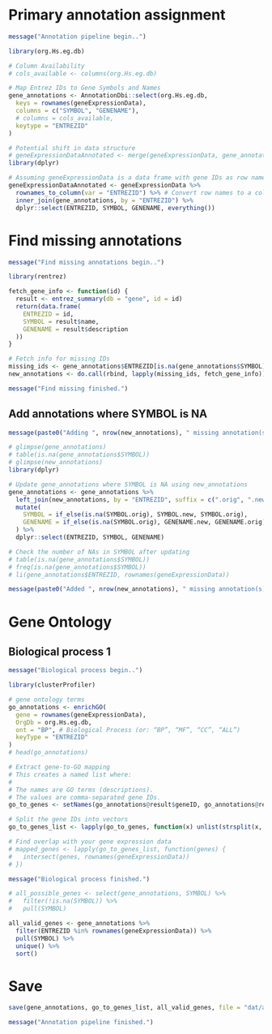 
# Primary annotation assignment

```r
message("Annotation pipeline begin..")

library(org.Hs.eg.db)

# Column Availability
# cols_available <- columns(org.Hs.eg.db)

# Map Entrez IDs to Gene Symbols and Names
gene_annotations <- AnnotationDbi::select(org.Hs.eg.db,
  keys = rownames(geneExpressionData),
  columns = c("SYMBOL", "GENENAME"),
  # columns = cols_available,
  keytype = "ENTREZID"
)

# Potential shift in data structure
# geneExpressionDataAnnotated <- merge(geneExpressionData, gene_annotations, by.x = "row.names", by.y = "ENTREZID", all.x = TRUE)
library(dplyr)

# Assuming geneExpressionData is a data frame with gene IDs as row names
geneExpressionDataAnnotated <- geneExpressionData %>%
  rownames_to_column(var = "ENTREZID") %>% # Convert row names to a column
  inner_join(gene_annotations, by = "ENTREZID") %>%
  dplyr::select(ENTREZID, SYMBOL, GENENAME, everything())
```


# Find missing annotations

```r
message("Find missing annotations begin..")

library(rentrez)

fetch_gene_info <- function(id) {
  result <- entrez_summary(db = "gene", id = id)
  return(data.frame(
    ENTREZID = id,
    SYMBOL = result$name,
    GENENAME = result$description
  ))
}

# Fetch info for missing IDs
missing_ids <- gene_annotations$ENTREZID[is.na(gene_annotations$SYMBOL)]
new_annotations <- do.call(rbind, lapply(missing_ids, fetch_gene_info))

message("Find missing finished.")
```

## Add annotations where SYMBOL is NA


```r
message(paste0("Adding ", nrow(new_annotations), " missing annotation(s).."))

# glimpse(gene_annotations)
# table(is.na(gene_annotations$SYMBOL))
# glimpse(new_annotations)
library(dplyr)

# Update gene_annotations where SYMBOL is NA using new_annotations
gene_annotations <- gene_annotations %>%
  left_join(new_annotations, by = "ENTREZID", suffix = c(".orig", ".new")) %>%
  mutate(
    SYMBOL = if_else(is.na(SYMBOL.orig), SYMBOL.new, SYMBOL.orig),
    GENENAME = if_else(is.na(SYMBOL.orig), GENENAME.new, GENENAME.orig)
  ) %>%
  dplyr::select(ENTREZID, SYMBOL, GENENAME)

# Check the number of NAs in SYMBOL after updating
# table(is.na(gene_annotations$SYMBOL))
# freq(is.na(gene_annotations$SYMBOL))
# li(gene_annotations$ENTREZID, rownames(geneExpressionData))

message(paste0("Added ", nrow(new_annotations), " missing annotation(s)."))
```



# Gene Ontology
## Biological process 1

```r
message("Biological process begin..")

library(clusterProfiler)

# gene ontology terms
go_annotations <- enrichGO(
  gene = rownames(geneExpressionData),
  OrgDb = org.Hs.eg.db,
  ont = "BP", # Biological Process (or: “BP”, “MF”, “CC”, “ALL”)
  keyType = "ENTREZID"
)
# head(go_annotations)

# Extract gene-to-GO mapping
# This creates a named list where:
#
# The names are GO terms (descriptions).
# The values are comma-separated gene IDs.
go_to_genes <- setNames(go_annotations@result$geneID, go_annotations@result$Description)

# Split the gene IDs into vectors
go_to_genes_list <- lapply(go_to_genes, function(x) unlist(strsplit(x, "/")))

# Find overlap with your gene expression data
# mapped_genes <- lapply(go_to_genes_list, function(genes) {
#   intersect(genes, rownames(geneExpressionData))
# })

message("Biological process finished.")
```



```r
# all_possible_genes <- select(gene_annotations, SYMBOL) %>%
#   filter(!is.na(SYMBOL)) %>%
#   pull(SYMBOL)

all_valid_genes <- gene_annotations %>%
  filter(ENTREZID %in% rownames(geneExpressionData)) %>%
  pull(SYMBOL) %>%
  unique() %>%
  sort()
```

# Save

```r
save(gene_annotations, go_to_genes_list, all_valid_genes, file = "dat/annotations.RData")

message("Annotation pipeline finished.")
```


```r

```


```r

```


```r

```


```r

```


```r

```

